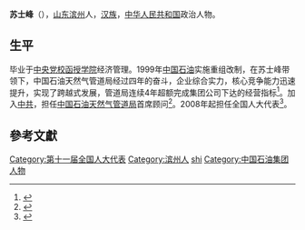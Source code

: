 '''苏士峰'''（{{bd|1948年||}}），[[山东|山东]][[滨州|滨州]]人，[[汉族|汉族]]，[[中华人民共和国|中华人民共和国]]政治人物。

==生平 ==
毕业于[[中央党校函授学院|中央党校函授学院]]经济管理。1999年[[中国石油天然气集团|中国石油]]实施重组改制，在苏士峰带领下，中国石油天然气管道局经过四年的奋斗，企业综合实力，核心竞争能力迅速提升，实现了跨越式发展，管道局连续4年超额完成集团公司下达的经营指标<ref>{{Cite book|title=2004年全国五一劳动奖状奖章文献画册|last=中华全国总工会经济技术部，红旗画刊社编|first=|publisher=北京：红旗出版社|year=2004.09|isbn=7-5051-1029-2|location=|pages=91}}</ref>。加入[[中共|中共]]，担任[[中国石油天然气管道局|中国石油天然气管道局]]首席顾问<ref>{{cite news|title=访全国人大代表苏士峰|url=http://news.cnpc.com.cn/system/2009/03/10/001227003.shtml|accessdate=2014-01-06|newspaper=中国石油新闻中心|deadurl=yes|archiveurl=https://web.archive.org/web/20140106094405/http://news.cnpc.com.cn/system/2009/03/10/001227003.shtml|archivedate=2014-01-06}}</ref>。2008年起担任全国人大代表<ref>{{cite news|title=全国人大代表信息-苏士峰|url= http://210.82.31.1:8084/delegate/viewDelegate.action?dbid=110149|accessdate=2013-04-05|newspaper=全国人大网|archive-url=https://web.archive.org/web/20140529084854/http://www.npc.gov.cn/delegate/viewDelegate.action?dbid=110149|archive-date=2014-05-29|dead-url=yes}}</ref>。

==參考文獻==
{{reflist}}

{{Authority control}}
{{DEFAULTSORT:Su shifeng}}
[[Category:第十一届全国人大代表|Category:第十一届全国人大代表]]
[[Category:滨州人|Category:滨州人]]
[[Category:苏姓|shi]]
[[Category:中国石油集团人物|Category:中国石油集团人物]]
{{china-bio-stub}}